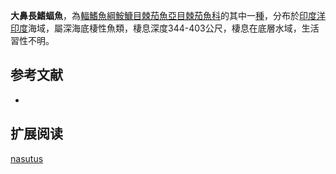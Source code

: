 {{Speciesbox
| name = 大鼻長鰭蝠魚
| image = 
| image_width = 240px
| image_caption = 
| status = NE
| status_system = IUCN3.1
| genus = Dibranchus
| species = nasutus
| authority = [[Alcock|Alcock]], 1891
| synonyms = *''Halieutopsis nasuta ,Alcock, 1891 ''
}}

'''大鼻長鰭蝠魚'''，為[[輻鰭魚綱|輻鰭魚綱]][[鮟鱇目|鮟鱇目]][[棘茄魚亞目|棘茄魚亞目]][[棘茄魚科|棘茄魚科]]的其中一[[種|種]]，分布於[[印度洋|印度洋]][[印度|印度]]海域，屬深海底棲性魚類，棲息深度344-403公尺，棲息在底層水域，生活習性不明。

==参考文献==
*{{FishBase_species|genus=Dibranchus|species=nasutus|year=2014|month=2}}

== 扩展阅读 ==
{{refbegin}}
{{wikispecies-inline|Dibranchus nasutus |大鼻長鰭蝠魚}}
{{refend}}
{{Taxonbar|from=Q2485793}}

[[Category:長鰭蝠魚屬|nasutus]]


{{魚類小作品}}